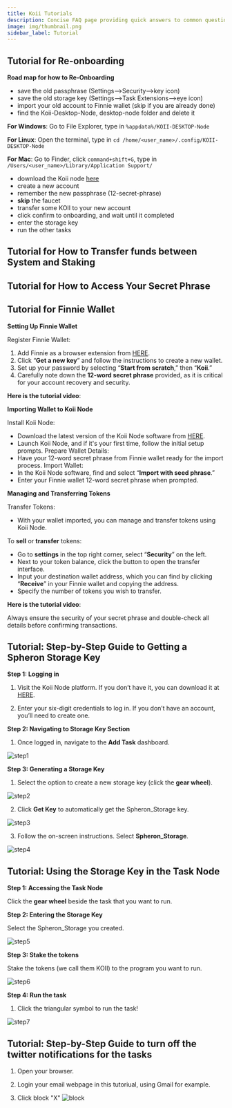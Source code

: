 ```yaml
---
title: Koii Tutorials
description: Concise FAQ page providing quick answers to common questions about our services, policies, and customer support options.
image: img/thumbnail.png
sidebar_label: Tutorial
---
```



## Tutorial for Re-onboarding

**Road map for how to Re-Onboarding**

- save the old passphrase (Settings-->Security-->key icon)
- save the old storage key (Settings-->Task Extensions-->eye icon) 
- import your old account to Finnie wallet (skip if you are already done)
- find the Koii-Desktop-Node, desktop-node folder and delete it

**For Windows**: Go to File Explorer, type in `%appdata%/KOII-DESKTOP-Node`

**For Linux**: Open the terminal, type in `cd /home/<user_name>/.config/KOII-DESKTOP-Node`

**For Mac**: Go to Finder, click `command+shift+G`, type in `/Users/<user_name>/Library/Application Support/`

- download the Koii node [here](https://www.koii.network/node)
- create a new account
- remember the new passphrase (12-secret-phrase)
- **skip** the faucet
- transfer some KOII to your new account
- click confirm to onboarding, and wait until it completed
- enter the storage key
- run the other tasks

<ReactPlayer width="100%" controls url="https://youtu.be/YvtPFUIQQFk" />

## Tutorial for How to Transfer funds between System and Staking 

<ReactPlayer width="100%" controls url="https://youtu.be/SXjC5LMlV_s" />

## Tutorial for How to Access Your Secret Phrase

<ReactPlayer width="100%" controls url="https://www.youtube.com/watch?v=HtmQH0d7Gwo" />

## Tutorial for Finnie Wallet

**Setting Up Finnie Wallet**

Register Finnie Wallet:

1. Add Finnie as a browser extension from [HERE](https://chromewebstore.google.com/detail/finnie/cjmkndjhnagcfbpiemnkdpomccnjblmj).
2. Click “**Get a new key**” and follow the instructions to create a new wallet.
3. Set up your password by selecting “**Start from scratch**,” then “**Koii**.”
4. Carefully note down the **12-word secret phrase** provided, as it is critical for your account recovery and security.

**Here is the tutorial video**:

<ReactPlayer width="100%" controls url="https://www.youtube.com/watch?v=Hj2xf5xWdqQ" />


**Importing Wallet to Koii Node**

Install Koii Node:

- Download the latest version of the Koii Node software from [HERE](https://www.KOII.network/node).
- Launch Koii Node, and if it's your first time, follow the initial setup prompts.
  Prepare Wallet Details:
- Have your 12-word secret phrase from Finnie wallet ready for the import process.
  Import Wallet:
- In the Koii Node software, find and select “**Import with seed phrase**.”
- Enter your Finnie wallet 12-word secret phrase when prompted.

**Managing and Transferring Tokens**

Transfer Tokens:

- With your wallet imported, you can manage and transfer tokens using Koii Node.

To **sell** or **transfer** tokens:

- Go to **settings** in the top right corner, select “**Security**” on the left.
- Next to your token balance, click the button to open the transfer interface.
- Input your destination wallet address, which you can find by clicking “**Receive**” in your Finnie wallet and copying the address.
- Specify the number of tokens you wish to transfer.

**Here is the tutorial video**:

<ReactPlayer width="100%" controls url="https://www.youtube.com/watch?v=usT3OdGJ6iE" />

Always ensure the security of your secret phrase and double-check all details before confirming transactions.

## Tutorial: Step-by-Step Guide to Getting a Spheron Storage Key

**Step 1: Logging in**

1. Visit the Koii Node platform. If you don’t have it, you can download it at [HERE](https://www.koii.network/node).

2. Enter your six-digit credentials to log in. If you don’t have an account, you’ll need to create one.

**Step 2: Navigating to Storage Key Section**

1. Once logged in, navigate to the **Add Task** dashboard.

![step1](./imageFaq/Step1.png)

**Step 3: Generating a Storage Key**

1. Select the option to create a new storage key (click the **gear wheel**).

![step2](./imageFaq/Step2.png)

2. Click **Get Key** to automatically get the Spheron_Storage key.

![step3](./imageFaq/Step3.png)

3. Follow the on-screen instructions. Select **Spheron_Storage**.

![step4](./imageFaq/Step4.png)

## Tutorial: Using the Storage Key in the Task Node

**Step 1: Accessing the Task Node**

Click the **gear wheel** beside the task that you want to run.

**Step 2: Entering the Storage Key**

Select the Spheron_Storage you created.

![step5](./imageFaq/Step5.png)

**Step 3: Stake the tokens**

Stake the tokens (we call them KOII) to the program you want to run.

![step6](./imageFaq/Step6.png)

**Step 4: Run the task**

1. Click the triangular symbol to run the task!

![step7](./imageFaq/Step7.png)


## Tutorial: Step-by-Step Guide to turn off the twitter notifications for the tasks

1. Open your browser.

2. Login your email webpage in this tutoriual, using Gmail for example.

3. Click block "X"
![block](./imageFaq/Xemail.png)

